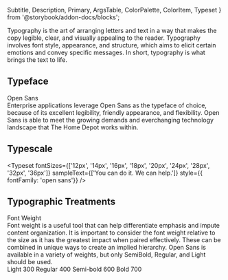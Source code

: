   Subtitle,
  Description,
  Primary,
  ArgsTable, ColorPalette, ColorItem, Typeset } from '@storybook/addon-docs/blocks';


<Meta title="Introduction|Design/Typography" />

<Title>Typography</Title>

<Description>
  Typography is the art of arranging letters and text in a way that makes the copy legible, clear, and visually appealing to the reader. Typography involves font style, appearance, and structure, which aims to elicit certain emotions and convey specific messages. In short, typography is what brings the text to life.
</Description>

## Typeface

<div style={{marginTop: '30px', fontSize: '20px', fontWeight: 'bold', color: '#555'}}>Open Sans</div>
<Description>
  Enterprise applications leverage Open Sans as the typeface of choice, because of its excellent legibility, friendly appearance, and flexibility. Open Sans is able to meet the growing demands and everchanging technology landscape that The Home Depot works within.
</Description>

## Typescale
<Typeset fontSizes={['12px', '14px', '16px', '18px', '20px', '24px', '28px', '32px', '36px']} sampleText={['You can do it. We can help.']} style={{ fontFamily: 'open sans'}} />

## Typographic Treatments
<div style={{marginTop: '30px', fontSize: '20px', fontWeight: 'bold', color: '#555'}}>Font Weight</div>
<div style={{ display: 'flex' }}>
  <div style={{ display: 'flex', flexDirection: 'column', flex: '1' }}>
    <Description>
      Font weight is a useful tool that can help differentiate emphasis and impute content organization. It is important to consider the font weight relative to the size as it has the greatest impact when paired effectively. These can be combined in unique ways to create an implied hierarchy.
    </Description>
    <Description>
      Open Sans is available in a variety of weights, but only SemiBold, Regular, and Light should be used.
    </Description>
  </div>
  <div style={{ display: 'flex', flexDirection: 'column', flex: '1', alignItems: 'center' }}>
    <span style={{ fontSize: '28px', fontWeight: '300'}}>Light 300</span>
    <span style={{ fontSize: '28px', fontWeight: '400'}}>Regular 400</span>
    <span style={{ fontSize: '28px', fontWeight: '600'}}>Semi-bold 600</span>
    <span style={{ fontSize: '28px', fontWeight: '700'}}>Bold 700</span>
  </div>
</div>
